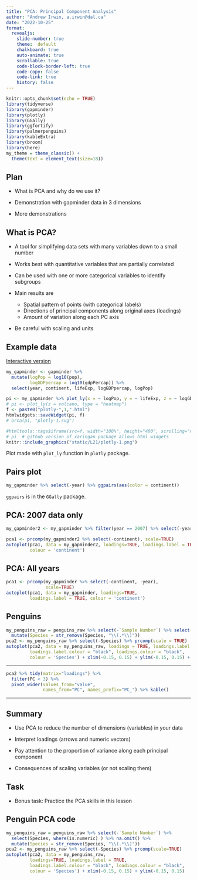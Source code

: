 ```yaml
---
title: "PCA: Principal Component Analysis"
author: "Andrew Irwin, a.irwin@dal.ca"
date: "2022-10-25"
format:
  revealjs:
    slide-number: true
    theme:  default
    chalkboard: true
    auto-animate: true
    scrollable: true
    code-block-border-left: true
    code-copy: false
    code-link: true
    history: false
---
```


```r
knitr::opts_chunk$set(echo = TRUE)
library(tidyverse)
library(gapminder)
library(plotly)
library(GGally)
library(ggfortify)
library(palmerpenguins)
library(kableExtra)
library(broom)
library(here)
my_theme = theme_classic() + 
  theme(text = element_text(size=18))
```

## Plan

* What is PCA and why do we use it?

* Demonstration with gapminder data in 3 dimensions

* More demonstrations


## What is PCA? {.smaller}

* A tool for simplifying data sets with many variables down to a small number

* Works best with quantitative variables that are partially correlated

* Can be used with one or more categorical variables to identify subgroups

* Main results are
  * Spatial pattern of points (with categorical labels)
  * Directions of principal components along original axes (loadings)
  * Amount of variation along each PC axis

* Be careful with scaling and units 

## Example data

[Interactive version](plotly-1.html)
```r
my_gapminder <- gapminder %>%
  mutate(logPop = log10(pop),
         logGDPpercap = log10(gdpPercap)) %>%
  select(year, continent, lifeExp, logGDPpercap, logPop) 

pi <- my_gapminder %>% plot_ly(x = ~ logPop, y = ~ lifeExp, z = ~ logGDPpercap, color = ~ continent, size = 1)
# pi <- plot_ly(z = volcano, type = "heatmap")
f <- paste0("plotly-",1,".html")
htmlwidgets::saveWidget(pi, f)
# orca(pi, "plotly-1.svg")
```
```r
#htmltools::tags$iframe(src=f, width="100%", height="400", scrolling="no", seamless="seamless", frameBorder="0")
# pi  # github version of xaringan package allows html widgets
knitr::include_graphics("static/L21/plotly-1.png")
```


::: footer
Plot made with `plot_ly` function in `plotly` package.
:::

## Pairs plot

```r
my_gapminder %>% select(-year) %>% ggpairs(aes(color = continent))
```

::: footer
`ggpairs` is in the `GGally` package.
:::

## PCA: 2007 data only
```r
my_gapminder2 <- my_gapminder %>% filter(year == 2007) %>% select(-year)
```

```r
pca1 <- prcomp(my_gapminder2 %>% select(-continent), scale=TRUE)
autoplot(pca1, data = my_gapminder2, loadings=TRUE, loadings.label = TRUE,
         colour = 'continent')
```


## PCA: All years

```r
pca1 <- prcomp(my_gapminder %>% select(-continent, -year), 
               scale=TRUE)
autoplot(pca1, data = my_gapminder, loadings=TRUE, 
         loadings.label = TRUE, colour = 'continent')
```

## Penguins

```r
my_penguins_raw = penguins_raw %>% select(-`Sample Number`) %>% select(Species, where(is.numeric) ) %>% na.omit() %>%
  mutate(Species = str_remove(Species, "\\(.*\\)"))
pca2 <- my_penguins_raw %>% select(-Species) %>% prcomp(scale = TRUE)
autoplot(pca2, data = my_penguins_raw, loadings = TRUE, loadings.label = TRUE,
         loadings.label.colour = "black", loadings.colour = "black",
         colour = 'Species') + xlim(-0.15, 0.15) + ylim(-0.15, 0.15) + coord_fixed()
```

---

```r
pca2 %>% tidy(matrix="loadings") %>%
  filter(PC < 3) %>%
  pivot_wider(values_from="value", 
              names_from="PC", names_prefix="PC_") %>% kable()
```

---

## Summary

* Use PCA to reduce the number of dimensions (variables) in your data

* Interpret loadings (arrows and numeric vectors)

* Pay attention to the proportion of variance along each principal component

* Consequences of scaling variables (or not scaling them)


## Task

* Bonus task: Practice the PCA skills in this lesson 

## Penguin PCA code

```r
my_penguins_raw = penguins_raw %>% select(-`Sample Number`) %>% 
  select(Species, where(is.numeric) ) %>% na.omit() %>%
  mutate(Species = str_remove(Species, "\\(.*\\)"))
pca2 <- my_penguins_raw %>% select(-Species) %>% prcomp(scale=TRUE)
autoplot(pca2, data = my_penguins_raw, 
         loadings=TRUE, loadings.label = TRUE,
         loadings.label.colour = "black", loadings.colour = "black",
         colour = 'Species') + xlim(-0.15, 0.15) + ylim(-0.15, 0.15)
```
